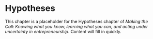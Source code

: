 # Hypotheses

This chapter is a placeholder for the Hypotheses chapter of *Making the Call: Knowing what you know, learning what you can, and acting under uncertainty in entrepreneurship*. Content will fill in quickly.
